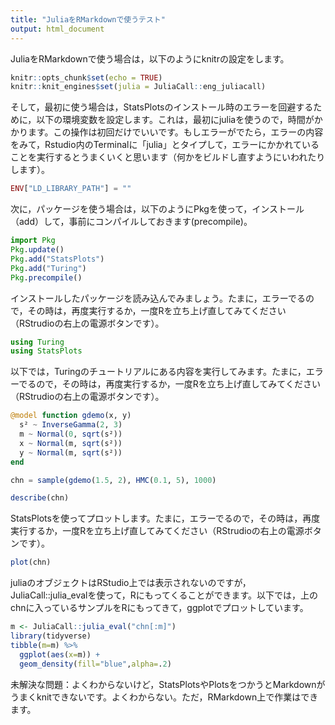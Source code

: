 ```yaml
---
title: "JuliaをRMarkdownで使うテスト"
output: html_document
---
```


JuliaをRMarkdownで使う場合は，以下のようにknitrの設定をします。

```r
knitr::opts_chunk$set(echo = TRUE)
knitr::knit_engines$set(julia = JuliaCall::eng_juliacall)
```

そして，最初に使う場合は，StatsPlotsのインストール時のエラーを回避するために，以下の環境変数を設定します。これは，最初にjuliaを使うので，時間がかかります。この操作は初回だけでいいです。もしエラーがでたら，エラーの内容をみて，Rstudio内のTerminalに「julia」とタイプして，エラーにかかれていることを実行するとうまくいくと思います（何かをビルドし直すようにいわれたりします）。

```julia
ENV["LD_LIBRARY_PATH"] = ""
```


次に，パッケージを使う場合は，以下のようにPkgを使って，インストール（add）して，事前にコンパイルしておきます(precompile)。

```julia
import Pkg
Pkg.update()
Pkg.add("StatsPlots")
Pkg.add("Turing")
Pkg.precompile()
```

インストールしたパッケージを読み込んでみましょう。たまに，エラーでるので，その時は，再度実行するか，一度Rを立ち上げ直してみてください（RStrudioの右上の電源ボタンです）。

```julia
using Turing
using StatsPlots
```

以下では，Turingのチュートリアルにある内容を実行してみます。たまに，エラーでるので，その時は，再度実行するか，一度Rを立ち上げ直してみてください（RStrudioの右上の電源ボタンです）。

```julia
@model function gdemo(x, y)
  s² ~ InverseGamma(2, 3)
  m ~ Normal(0, sqrt(s²))
  x ~ Normal(m, sqrt(s²))
  y ~ Normal(m, sqrt(s²))
end

chn = sample(gdemo(1.5, 2), HMC(0.1, 5), 1000)

describe(chn)
```

StatsPlotsを使ってプロットします。たまに，エラーでるので，その時は，再度実行するか，一度Rを立ち上げ直してみてください（RStrudioの右上の電源ボタンです）。

```julia
plot(chn)
```

juliaのオブジェクトはRStudio上では表示されないのですが，JuliaCall::julia_evalを使って，Rにもってくることができます。以下では，上のchnに入っているサンプルをRにもってきて，ggplotでプロットしています。

```r
m <- JuliaCall::julia_eval("chn[:m]")
library(tidyverse)
tibble(m=m) %>% 
  ggplot(aes(x=m)) +
  geom_density(fill="blue",alpha=.2)
```

未解決な問題：よくわからないけど，StatsPlotsやPlotsをつかうとMarkdownがうまくknitできないです。よくわからない。ただ，RMarkdown上で作業はできます。